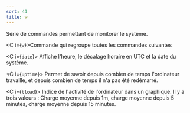 ```yaml
---
sort: 41
title: w
---
```


Série de commandes permettant de monitorer le système.

<C i={`w`}>Commande qui regroupe toutes les commandes suivantes</C>

<C i={`date`}>
  Affiche l'heure, le décalage horaire en UTC et la date du système.
</C>

<C i={`uptime`}>
  Permet de savoir depuis combien de temps l'ordinateur travaille, et depuis
  combien de temps il n'a pas été redémarré.
</C>

<C i={`tload`}>
  Indice de l'activité de l'ordinateur dans un graphique. Il y a trois valeurs :
  Charge moyenne depuis 1m, charge moyenne depuis 5 minutes, charge moyenne
  depuis 15 minutes.
</C>
